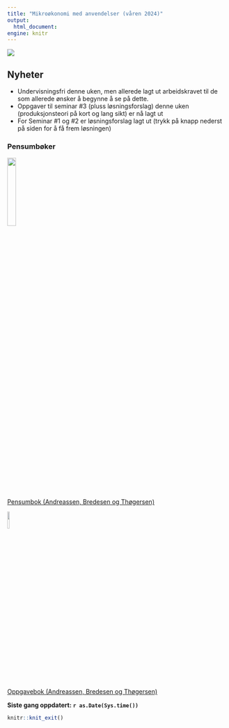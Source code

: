 ```yaml
---
title: "Mikroøkonomi med anvendelser (våren 2024)"
output:
  html_document:
engine: knitr
---
```


![](man/figures/abc.jpg)

## Nyheter
- Undervisningsfri denne uken, men allerede lagt ut arbeidskravet til de som allerede ønsker å begynne å se på dette.
- Oppgaver til seminar #3 (pluss løsningsforslag) denne uken (produksjonsteori på kort og lang sikt) er nå lagt ut
- For Seminar #1 og #2 er løsningsforslag lagt ut (trykk på knapp nederst på siden for å få frem løsningen)

### Pensumbøker

![](man/figures/pensum.jpg){width=20%}
<br>
[Pensumbok (Andreassen, Bredesen og Thøgersen)](https://www.cappelendammundervisning.no/_innforing-i-mikrookonomi-9788202640521)
<br>

![](man/figures/oppgaver.jpg){width=10%}

[Oppgavebok (Andreassen, Bredesen og Thøgersen)](https://www.cappelendammundervisning.no/_innforing-i-mikrookonomi-ovingsoppgaver-med-losningsforslag-9788202656485)
<br>

**Siste gang oppdatert: `r as.Date(Sys.time())`**

```r
knitr::knit_exit()
```


